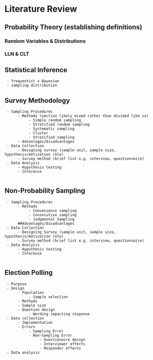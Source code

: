 
# Literature Review {#lit-review}

## Probability Theory (establishing definitions)
 
### Random Variables & Distributions
 
### LLN & CLT

## Statistical Inference
     - frequentist v Bayesian
     - sampling distribution

## Survey Methodology
     - Sampling Procedures
          - Methods (section likely mixed rather than divided like so)
               - Simple random sampling
               - Stratified random sampling
               - Systematic sampling
               - Cluster 
               - Stratified sampling
          - Advantages/Disadvantages
     - Data Collection
          - Designing survey (sample unit, sample size, hypothesis/motivation role)
          - Survey method (brief list e.g. interview, questionnaire)
     - Data Analysis
          - Hypothesis testing
          - Inference
     
## Non-Probability Sampling
     - Sampling Procedures
          - Methods
               - Convenience sampling
               - Consecutive sampling
               - Judgmental Sampling
          ##Advantages/Disadvantages
     - Data Collection
          - Designing Survey (sample unit, sample size, hypothesis/motivation role)
          - Survey method (brief list e.g. interview, questionnaire)
     - Data Analysis
          - Hypothesis testing
          - Inference
          
## Election Polling
     - Purpose
     - Design
          - Population
               - Sample selection
          - Methods
          - Sample size
          - Question design
               - Wording impacting response
     - Data collection
          - Implementation
          - Errors
               - Sampling Error
               - Non-Sampling Error
                    - Questionaire design
                    - Interviewer effects
                    - Responder effects
     - Data analysis
     


     

